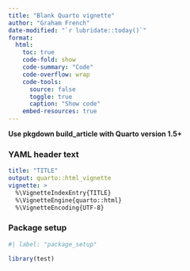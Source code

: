 ```yaml
---
title: "Blank Quarto vignette"
author: "Graham French"
date-modified: "`r lubridate::today()`"
format: 
  html:
    toc: true
    code-fold: show
    code-summary: "Code"
    code-overflow: wrap
    code-tools:
      source: false
      toggle: true
      caption: "Show code"
    embed-resources: true
---
```


**Use pkgdown build_article with Quarto version 1.5+**

### YAML header text

``` yaml
title: "TITLE"
output: quarto::html_vignette
vignette: >
  %\VignetteIndexEntry{TITLE}
  %\VignetteEngine{quarto::html}
  %\VignetteEncoding{UTF-8}
```

### Package setup

```r
#| label: "package_setup"

library(test)
```
